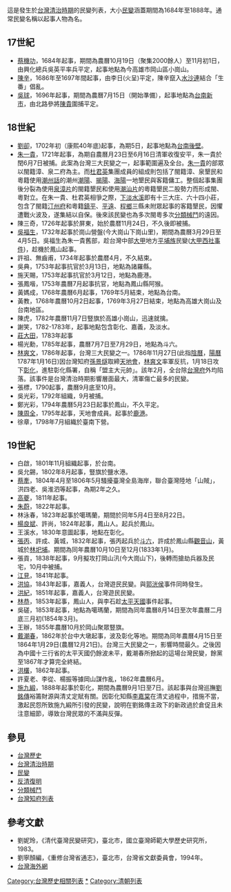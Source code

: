 {{No footnotes|time=2021-01-23T19:38:43+00:00}}
這是發生於[[台灣清治時期|台灣清治時期]]的民變列表，大小[[民變|民變]]涵蓋期間為1684年至1888年。通常民變名稱以起事人物為名。

==17世紀==
*[[蔡機功|蔡機功]]，1684年起事，期間為農曆10月19日（聚集2000餘人）至11月初1日，由興化總兵吳英平率兵平定，起事地點為今高雄市岡山區小崗山。
*[[陳辛|陳辛]]，1686年至1697年間起事，由李日(火呈)平定，陳辛竄入[[水沙連|水沙連]]結合「生番」倡亂。
*[[吳球|吳球]]，1696年起事，期間為農曆7月15日（開始準備），起事地點為[[臺南市|台南]][[新市區_(臺南市)|新市]]，由北路參將[[陳貴|陳貴]]圍捕平定。

==18世紀==
*[[劉卻|劉卻]]，1702年初（康熙40年底)起事，為期5日，起事地點為[[臺南市|台南]][[後壁區|後壁]]。
*[[朱一貴|朱一貴]]，1721年起事，為期自農曆月23日至6月16日清軍收復安平，朱一貴於閏6月7日被捕。此案為台灣三大民變之一，起事範圍遍及全台。[[朱一貴|朱一貴]]的部眾以閩籍漳、泉二府為主。而[[杜君英|杜君英]]集團成員的組成則包括了閩籍漳、泉墾民和粵籍使用[[潮州話|潮州話]]的潮州[[潮陽|潮陽]]、[[揭陽|揭陽]]、[[海陽|海陽]]一地墾民與客籍傭工。整個起事集團後分裂為使用[[泉漳片|泉漳片]]的閩籍墾民和使用[[潮州話|潮汕片]]的粵籍墾民二股勢力而形成閩、粵對立。在朱一貴、杜君英相爭之際，[[下淡水溪|下淡水溪]]即有十三大庄、六十四小莊，包含了閩籍[[汀州府|汀州府]]和粵籍[[鎮平|鎮平]]、[[平遠|平遠]]、[[程鄉縣|程鄉]]三縣未附眾起事的客籍墾民，因懼遭戰火波及，遂集結以自保。後來該民變也為多次閩粵多次[[分類械鬥|分類械鬥]]的遠因。
*陳三奇，1726年起事於屏東，始於農暦11月24日，不久後即被捕。
*[[吳福生|吳福生]]，1732年起事於崗山營盤(今大崗山下崗山里)，期間為農曆3月29日至4月5日。吳福生為朱一貴舊部，趁台灣中部[[大甲區|大甲]]地方[[平埔族|平埔族]]民變([[大甲西社事件|大甲西社事件]])，趁機於鳳山起事。
*許祖、無齒甫，1734年起事於農暦4月，不久結束。
*吳典，1753年起事抗官於3月13日，地點為諸羅縣。
*施天賜，1753年起事抗官於3月12日，地點為鹿港。
*張鳳喈，1753年農曆7月起事抗官，地點為鳳山縣阿猴。
*黃媽成，1768年農曆6月起事，1769年5月結束，地點為台南。
*黃教，1768年農曆10月2日起事，1769年3月27日結束，地點為高雄大崗山及台南地區。
*陳虎，1782年農曆11月7日豎旗於高雄小崗山，迅速就擒。
*謝笑，1782-1783年，起事地點包含彰化、嘉義，及淡水。
*[[莊大田|莊大田]]，1783年起事{{來源請求}}
*楊光勳，1785年起事，農曆7月7日至7月29日，地點為斗六。
*[[林爽文|林爽文]]，1786年起事，台灣三大民變之一。1786年11月27日(此指[[陰曆|陰曆]]，[[陽曆|陽曆]]1787年1月16日)因台灣知府[[孫景燧|孫景燧]]取締[[天地會|天地會]]，[[林爽文|林爽文]]率軍反抗，1月18日攻下[[彰化市|彰化]]，進駐彰化縣署，自稱「盟主大元帥」。該年2月，全台除[[台灣府|台灣府]]外均陷落。該事件是台灣清治時期影響層面最大，清軍傷亡最多的民變。
*張標，1790起事，農曆9月底至10月。
*吳光彩，1792年組織，9月被捕。
*鄭光彩，1794年農曆5月23日起事於鳳山，不久平定。
*[[陳周全|陳周全]]，1795年起事，天地會成員。起事於[[鹿港鎮|鹿港]]。
*徐章，1798年7月組織於臺南下營。

==19世紀==
*白啟，1801年11月組織起事，於台南。
*吳允錫，1802年8月起事，豎旗於鹽水港。
*[[蔡牽|蔡牽]]，1804年4月至1806年5月騷擾臺灣全島海岸，聯合臺灣陸地「山賊」，洪四老、吳淮泗等起事，為期2年之久。
*[[高夔|高夔]]，1811年起事。
*[[朱蔚|朱蔚]]，1822年起事。
*林泳春，1823年起事於噶瑪蘭，期間於同年5月4日至8月22日。
*[[楊良斌|楊良斌]]、許尚，1824年起事，鳳山人。起兵於鳳山。
*王溪水，1830年意圖起事，地點在彰化。
*[[張丙|張丙]]、許成、黃城，1832年起事，張丙起兵於[[斗六市|斗六]]，許成於鳳山縣[[觀音山_(高雄市)|觀音山]]，黃城於[[林圯埔|林圯埔]]。期間為同年農曆10月10日至12月(1833年1月)。
*張貢，1838年起事，9月擬攻打岡山汛(今大崗山下)，後轉而搶劫兵器及民宅，10月中被捕。
*[[江見|江見]]，1841年起事。
*[[洪協|洪協]]，1843年起事，嘉義人，台灣遊民民變。與[[郭洸侯|郭洸侯]]事件同時發生。
*[[洪紀|洪紀]]，1851年起事，嘉義人，台灣遊民民變。
*[[林恭|林恭]]，1853年起事，鳳山人，與李石趁[[太平天國|太平天國]]事件起事。
*吳磋，1853年起事，地點為噶瑪蘭，期間為同年農曆8月14日至次年農曆二月底三月初(1854年3月)。
*王辦，1855年農曆10月於岡山聚眾豎旗。
*[[戴潮春|戴潮春]]，1862年於台中大墩起事，波及彰化等地。期間為同年農曆4月15日至1864年1月29日(農曆12月21日)。台灣三大民變之一，影響時間最久。之後因為中國十三行省的太平天國仍餘波未平，戴潮春所掀起的這場台灣民變，餘黨至1867年才算完全終結。
*[[洪欉|洪欉]]，1862年起事。
*許夏老、李從、楊振等據岡山謀作亂，1862年農曆6月。
*[[施九緞|施九緞]]，1888年起事於彰化，期間為農曆9月1日至7日。該起事與台灣巡撫[[劉銘傳|劉銘傳]]裕籌財源與清丈定賦有關。因彰化知縣[[李嘉棠|李嘉棠]]在清丈過程中，措施不當，激起民怨所致施九緞所引發的民變，說明在劉銘傳主政下的新政過於倉促且未注意細節，導致台灣民眾的不滿與反彈。

==參見==
*[[台灣歷史|台灣歷史]]
*[[台灣清治時期|台灣清治時期]]
*[[民變|民變]]
*[[反清復明|反清復明]]
*[[分類械鬥|分類械鬥]]
*[[台灣知府列表|台灣知府列表]]

==參考文獻==
*劉妮玲，《清代臺灣民變研究》，臺北市，國立臺灣師範大學歷史研究所，1983。
*劉寧顏編，《重修台灣省通志》，臺北市，台灣省文獻委員會，1994年。
*[http://www.taiwanus.net/history/3/27.htm 台灣海外網] {{Wayback|url=http://www.taiwanus.net/history/3/27.htm |date=20210205042321 }} 
[[Category:台灣歷史相關列表|Category:台灣歷史相關列表]]
[[Category:台灣清治時期民變事件|*]]
[[Category:清朝列表|Category:清朝列表]]